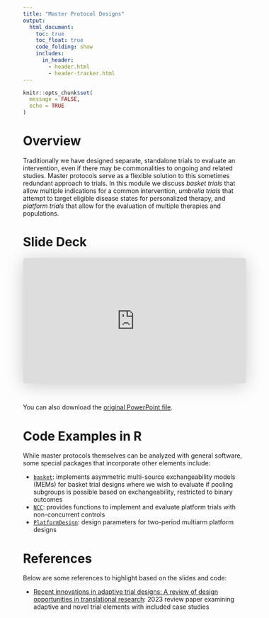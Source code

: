 ```yaml
---
title: "Master Protocol Designs"
output:
  html_document: 
    toc: true
    toc_float: true
    code_folding: show
    includes:
      in_header:
        - header.html
        - header-tracker.html
---
```


```r
knitr::opts_chunk$set(
  message = FALSE,
  echo = TRUE
)
```


# Overview

Traditionally we have designed separate, standalone trials to evaluate an intervention, even if there may be commonalities to ongoing and related studies. Master protocols serve as a flexible solution to this sometimes redundant approach to trials. In this module we discuss *basket trials* that allow multiple indications for a common intervention, *umbrella trials* that attempt to target eligible disease states for personalized therapy, and *platform trials* that allow for the evaluation of multiple therapies and populations.


# Slide Deck

<iframe class="speakerdeck-iframe" style="border: 0px; background: rgba(0, 0, 0, 0.1) padding-box; margin: 0px; padding: 0px; border-radius: 6px; box-shadow: rgba(0, 0, 0, 0.2) 0px 5px 40px; width: 100%; height: auto; aspect-ratio: 560 / 315;" frameborder="0" src="https://speakerdeck.com/player/ec0cf897d4fb466ba529c7cf8d329431" title="Master Protocol Designs" allowfullscreen="true" data-ratio="1.7777777777777777"></iframe>

&nbsp;

You can also download the [original PowerPoint file](./files/Slides/9_master_protocols.pptx).


# Code Examples in R

While master protocols themselves can be analyzed with general software, some special packages that incorporate other elements include:

* [`basket`](https://cran.rstudio.com/web/packages/basket/index.html): implements asymmetric multi-source exchangeability models (MEMs) for basket trial designs where we wish to evaluate if pooling subgroups is possible based on exchangeability, restricted to binary outcomes
* [`NCC`](https://cran.r-project.org/web/packages/NCC/): provides functions to implement and evaluate platform trials with non-concurrent controls
* [`PlatformDesign`](https://cran.r-project.org/web/packages/PlatformDesign/index.html): design parameters for two-period multiarm platform designs


# References

Below are some references to highlight based on the slides and code:

* [Recent innovations in adaptive trial designs: A review of design opportunities in translational research](https://www.cambridge.org/core/journals/journal-of-clinical-and-translational-science/article/recent-innovations-in-adaptive-trial-designs-a-review-of-design-opportunities-in-translational-research/614EAFEA5E89CA035E82E152AF660E5D?utm_campaign=shareaholic&utm_medium=copy_link&utm_source=bookmark): 2023 review paper examining adaptive and novel trial elements with included case studies
